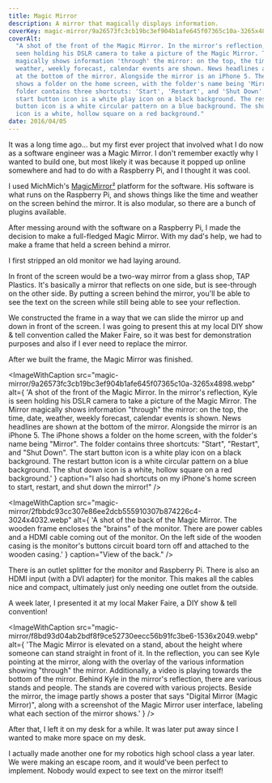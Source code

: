 ```yaml
---
title: Magic Mirror
description: A mirror that magically displays information.
coverKey: magic-mirror/9a26573fc3cb19bc3ef904b1afe645f07365c10a-3265x4898.webp
coverAlt:
  "A shot of the front of the Magic Mirror. In the mirror's reflection, Kyle is
  seen holding his DSLR camera to take a picture of the Magic Mirror. The Mirror
  magically shows information 'through' the mirror: on the top, the time, date,
  weather, weekly forecast, calendar events are shown. News headlines are shown
  at the bottom of the mirror. Alongside the mirror is an iPhone 5. The iPhone
  shows a folder on the home screen, with the folder's name being 'Mirror'. The
  folder contains three shortcuts: 'Start', 'Restart', and 'Shut Down'. The
  start button icon is a white play icon on a black background. The restart
  button icon is a white circular pattern on a blue background. The shut down
  icon is a white, hollow square on a red background."
date: 2016/04/05
---
```



It was a long time ago... but my first ever project that involved what I do now
as a software engineer was a Magic Mirror. I don't remember exactly why I wanted
to build one, but most likely it was because it popped up online somewhere and
had to do with a Raspberry Pi, and I thought it was cool.

I used MichMich's [MagicMirror²](https://github.com/MichMich/MagicMirror)
platform for the software. His software is what runs on the Raspberry Pi, and
shows things like the time and weather on the screen behind the mirror. It is
also modular, so there are a bunch of plugins available.

After messing around with the software on a Raspberry Pi, I made the decision to
make a full-fledged Magic Mirror. With my dad's help, we had to make a frame
that held a screen behind a mirror.

I first stripped an old monitor we had laying around.

<ImageWithCaption
  src="magic-mirror/336bcb964f045dcf5b4d17acc5e3a0ba458ef33d-1536x2049.webp"
  alt='The "brains" of the monitor, which looks like a metal enclosure holding the components to power the monitor. The actual screen is detached from the "brains" of the monitor.'
  caption='The thing in the center is the "brains" of the monitor.'
/>

In front of the screen would be a two-way mirror from a glass shop, TAP
Plastics. It's basically a mirror that reflects on one side, but is see-through
on the other side. By putting a screen behind the mirror, you'll be able to see
the text on the screen while still being able to see your reflection.

<ImageWithCaption
  src="magic-mirror/explode-1314x801.png"
  alt='A basic schematic of the Magic Mirror. It shows an "explosion" view of the three main pieces from left to right: the wooden frame, the two-way mirror, and the monitor. The monitor is behind the two-way mirror, and the two-way mirror is behind the wooden frame.'
  caption="Image from magicmirror.builders"
/>

We constructed the frame in a way that we can slide the mirror up and down in
front of the screen. I was going to present this at my local DIY show & tell
convention called the Maker Faire, so it was best for demonstration purposes and
also if I ever need to replace the mirror.

<ImageWithCaption
  src="magic-mirror/a723cfe218f696f90c3fffe2c78e6c3a922cf718-282x500.gif"
  alt="An animated GIF of Kyle lifting the mirror up and down. The mirror slides cleanly up and down within the wooden frame."
/>

After we built the frame, the Magic Mirror was finished.

<ImageWithCaption
  src="magic-mirror/9a26573fc3cb19bc3ef904b1afe645f07365c10a-3265x4898.webp"
  alt={
    'A shot of the front of the Magic Mirror. In the mirror\'s reflection, Kyle is seen holding his DSLR camera to take a picture of the Magic Mirror. The Mirror magically shows information "through" the mirror: on the top, the time, date, weather, weekly forecast, calendar events is shown. News headlines are shown at the bottom of the mirror. Alongside the mirror is an iPhone 5. The iPhone shows a folder on the home screen, with the folder\'s name being "Mirror". The folder contains three shortcuts: "Start", "Restart", and "Shut Down". The start button icon is a white play icon on a black background. The restart button icon is a white circular pattern on a blue background. The shut down icon is a white, hollow square on a red background.'
  }
  caption="I also had shortcuts on my iPhone's home screen to start, restart, and shut down the mirror!"
/>

<ImageWithCaption
  src="magic-mirror/2fbbdc93cc307e86ee2dcb555910307b874226c4-3024x4032.webp"
  alt={
    'A shot of the back of the Magic Mirror. The wooden frame encloses the "brains" of the monitor. There are power cables and a HDMI cable coming out of the monitor. On the left side of the wooden casing is the monitor\'s buttons circuit board torn off and attached to the wooden casing.'
  }
  caption="View of the back."
/>

There is an outlet splitter for the monitor and Raspberry Pi. There is also an
HDMI input (with a DVI adapter) for the monitor. This makes all the cables nice
and compact, ultimately just only needing one outlet from the outside.

A week later, I presented it at my local Maker Faire, a DIY show & tell
convention!

<ImageWithCaption
  src="magic-mirror/f8bd93d04ab2bdf8f9ce52730eecc56b91fc3be6-1536x2049.webp"
  alt={
    'The Magic Mirror is elevated on a stand, about the height where someone can stand straight in front of it. In the reflection, you can see Kyle pointing at the mirror, along with the overlay of the various information showing "through" the mirror. Additionally, a video is playing towards the bottom of the mirror. Behind Kyle in the mirror\'s reflection, there are various stands and people. The stands are covered with various projects. Beside the mirror, the image partly shows a poster that says "Digital Mirror (Magic Mirror)", along with a screenshot of the Magic Mirror user interface, labeling what each section of the mirror shows.'
  }
/>

After that, I left it on my desk for a while. It was later put away since I
wanted to make more space on my desk.

I actually made another one for my robotics high school class a year later. We
were making an escape room, and it would've been perfect to implement. Nobody
would expect to see text on the mirror itself!

<div className="large-container grid grid-cols-2 gap-2">
  <ImageWithCaption
    src="magic-mirror/125ba039336fe6ff9b1f9fc75ee5ee2af4623df9-3024x4032.webp"
    alt="A monitor is placed on the floor, resting on a shelf sitting upright. An wrapped mirror is placed in front of the monitor."
    sizes="(max-width: 768px) 50vw, (max-width: 1200px) 33vw, 25vw"
  />
  <ImageWithCaption
    src="magic-mirror/c7078aadf222cbf59a1011b8972ad0a2925d06c9-3024x4032.webp"
    alt='The same monitor mentioned before is now powered on, with the mirror unwrapped. Information is showing "through" the mirror.'
    sizes="(max-width: 768px) 50vw, (max-width: 1200px) 33vw, 25vw"
  />
</div>
